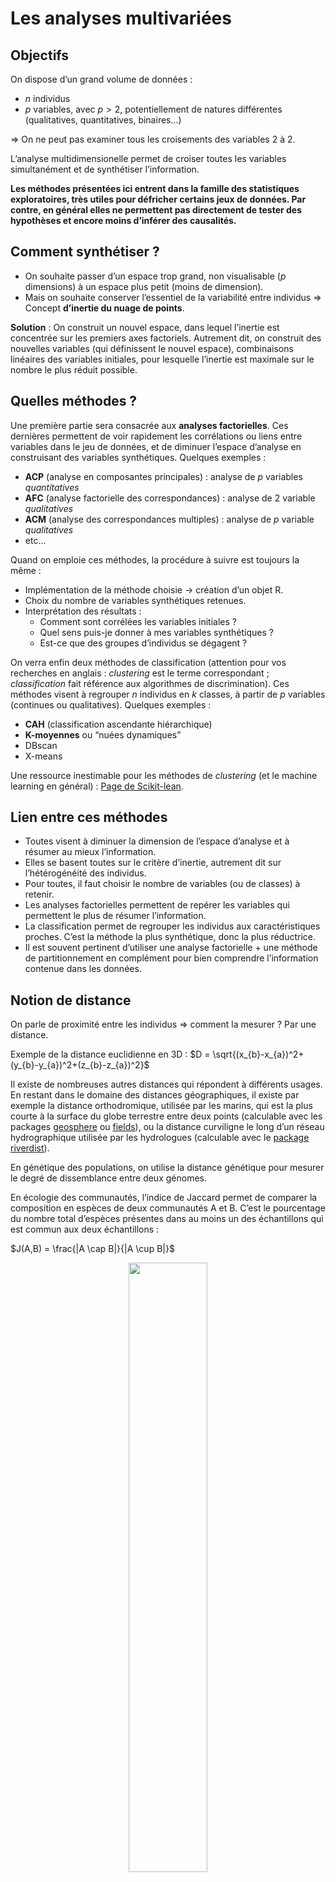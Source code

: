 # Les analyses multivariées {#intro}

## Objectifs

On dispose d'un grand volume de données : 

- $n$ individus
- $p$ variables, avec $p>2$, potentiellement de natures différentes (qualitatives, quantitatives, binaires...)

$\Rightarrow$ On ne peut pas examiner tous les croisements des variables 2 à 2.

L'analyse multidimensionelle permet de croiser toutes les variables simultanément et de synthétiser l'information.

**Les méthodes présentées ici entrent dans la famille des statistiques exploratoires, très utiles pour défricher certains jeux de données. Par contre, en général elles ne permettent pas directement de tester des hypothèses et encore moins d'inférer des causalités. **



## Comment synthétiser ?

- On souhaite passer d'un espace trop grand, non visualisable ($p$ dimensions) à un espace plus petit (moins de dimension). 
- Mais on souhaite conserver l'essentiel de la variabilité entre individus $\Rightarrow$ Concept **d'inertie du nuage de points**.

**Solution** : On construit un nouvel espace, dans lequel l'inertie est concentrée sur les premiers axes factoriels. Autrement dit, on construit des nouvelles variables (qui définissent le nouvel espace), combinaisons linéaires des variables initiales, pour lesquelle l'inertie est maximale sur le nombre le plus réduit possible.

## Quelles méthodes ?

Une première partie sera consacrée aux **analyses factorielles**. Ces dernières permettent de voir rapidement les corrélations ou liens entre variables dans le jeu de données, et de diminuer l'espace d'analyse en construisant des variables synthétiques. Quelques exemples : 

- **ACP** (analyse en composantes principales) : analyse de $p$ variables *quantitatives*
- **AFC** (analyse factorielle des correspondances) : analyse de 2 variable *qualitatives*
- **ACM** (analyse des correspondances multiples) : analyse de $p$ variable *qualitatives*
- etc...

Quand on emploie ces méthodes, la procédure à suivre est toujours la même :

- Implémentation de la méthode choisie $\rightarrow$ création d'un objet R.
- Choix du nombre de variables synthétiques retenues.
- Interprétation des résultats :
    + Comment sont corrélées les variables initiales ?
    + Quel sens puis-je donner à mes variables synthétiques ?
    + Est-ce que des groupes d'individus se dégagent ?


On verra enfin deux méthodes de classification (attention pour vos recherches en anglais : *clustering* est le terme correspondant ; *classification* fait référence aux algorithmes de discrimination). Ces méthodes visent à regrouper $n$ individus en $k$ classes, à partir de $p$ variables (continues ou qualitatives). Quelques exemples :

- **CAH** (classification ascendante hiérarchique) 
- **K-moyennes** ou "nuées dynamiques"
- DBscan
- X-means

Une ressource inestimable pour les méthodes de *clustering* (et le machine learning en général) : [Page de Scikit-lean](http://scikit-learn.org/stable/modules/clustering.html#clustering).

## Lien entre ces méthodes

- Toutes visent à diminuer la dimension de l'espace d'analyse et à résumer au mieux l'information.
- Elles se basent toutes sur le critère d'inertie, autrement dit sur l'hétérogénéité des individus.
- Pour toutes, il faut choisir le nombre de variables (ou de classes) à retenir.
- Les analyses factorielles permettent de repérer les variables qui permettent le plus de résumer l'information.
- La classification permet de regrouper les individus aux caractéristiques proches. C'est la méthode la plus synthétique, donc la plus réductrice.
- Il est souvent pertinent d'utiliser une analyse factorielle + une méthode de partitionnement en complément pour bien comprendre l'information contenue dans les données.

## Notion de distance

On parle de proximité entre les individus $\Rightarrow$ comment la mesurer ? Par une distance.

Exemple de la distance euclidienne en 3D : $D = \sqrt{(x_{b}-x_{a})^2+(y_{b}-y_{a})^2+(z_{b}-z_{a})^2}$

Il existe de nombreuses autres distances qui répondent à différents usages. En restant dans le domaine des distances géographiques, il existe par exemple la distance orthodromique, utilisée par les marins, qui est la plus courte à la surface du globe terrestre entre deux points (calculable avec les packages [geosphere](https://cran.r-project.org/web/packages/geosphere/geosphere.pdf) ou [fields](https://cran.r-project.org/web/packages/fields/fields.pdf)), ou la distance curviligne le long d'un réseau hydrographique utilisée par les hydrologues (calculable avec le [package riverdist](https://cran.r-project.org/web/packages/riverdist/riverdist.pdf)).

En génétique des populations, on utilise la distance génétique pour mesurer le degré de dissemblance entre deux génomes.

En écologie des communautés, l'indice de Jaccard permet de comparer la composition en espèces de deux communautés A et B. C'est le pourcentage du nombre total d'espèces présentes dans au moins un des échantillons qui est commun aux deux échantillons :


$J(A,B) =  \frac{|A \cap B|}{|A \cup B|}$


<center>![](images/jaccard.png){width=50%}</center>


C'est donc un indice de proximité qui varie de 0% (aucune espèce n'est commune aux deux échantillons) à 100% (toutes les espèces sont communes à A et à B).

La distance de Jaccard est $D_j = 1 - J$.

$\Rightarrow$ Il existe de nombreuses autres distances correspondant à différents usages et métiers.

En statistiques, on est amené à utiliser des distances "exotiques" en plus de la distance euclidienne et de la distance de Jaccard : Distance du ${\chi}^2$ (en AFC et ACM), Mahalanobis, Bray-Curtis ...

## Questions à se poser

Mon objectif est de :

1. Déterminer une typologie $\Rightarrow$ classification / partitionnement.
2. Explorer des liens entre variables et entre individus $\Rightarrow$ analyses factorielles.

Puis, si l'on est dans le cas n°2, [cette petite vidéo](https://youtu.be/aiqGyLGrQ48) (en anglais, mais l'accent de l'auteur aide à la compréhension) donne un rapide aperçu des questions à se poser avant de se lancer dans les analyses. On peut la résumer ainsi :

3. Que représente mon tableau de données ?
   - Un tableau de contingence $\Rightarrow$ AFC
   - Un tableau de $n$ individus x $p$ variables $\Rightarrow$ aller au point 4.

4. Quels sont les éléments (lignes, colonnes) qui seront "actifs", c'est-à-dire qui participeront à la constitution des axes, donc à la détermination des distances entre les individus ? Les autres éléments, dits "supplémentaires", pourront être positionnés après coup sur les axes.  

5. Les variables sont-elles quantitatives ou qualitatives ?
   - Quantitatives $\Rightarrow$ ACP
   - Qualitatives, 2 variables et tableau de contingence $\Rightarrow$ AFC
   - Qualitatives, autres cas $\Rightarrow$ ACM
   
6. Si l'on est dans le cas de l'ACP, doit-on standardiser les variables ?

7. Y a-t-il des valeurs manquantes dans le tableau à analyses ? Si oui, comment les gérer ?

## Nature des variables

On distingue les variables qualitatives des variables quantitatives. Cependant, cette distinction n'est pas absolument évidente.

### Variables quantitatives

Une variable **quantitative** permet de mesurer une grandeur (quantité). Elle peut être :

- **discrète** (un nombre fini de valeurs possibles). *Exemple : un nombre de logements*

- **continue** (*a priori*, toutes les valeurs possibles). *Exemple : une taille, une surface, un revenu*

### Variables qualitatives

Une variable **qualitative** indique des caractéristiques qui ne sont pas des quantités. Les différentes valeurs que peut prendre cette variable sont appelées les catégories ou modalités (`levels` dans R). Elle peut être :

- **ordonnée** (exprimer un ordre). *Exemple : "petit - moyen - grand "*

- **non ordonnée**. *Exemple : une couleur, un groupe sanguin...*

### Entre les deux

Les variables binaires (ou boléennes) peuvent être considérées soit comme quantitatives, soit comme qualitatives.

Les variables ordinales peuvent être codées quantitativement, comme par exemple un indice de satisfaction dans une enquête :
- 0 : Pas satisfait du tout
- 1 : Plutôt pas satisfait
- 2 : Plutôt satisfait
- 3 : Très satisfait
Dans un tel cas, ce n'est pas très élégant car ça dépebd du codage choisi, mais on peut calculer des indices de satisfaction "moyens" par exemple pour comparer des groupes.

À l'inverse, on peut discrétiser une variable quantitative pour la transformer en variable qualitative, avec la fonction `cut` et en précisant les bornes du découpage. En discrétisant, on perd une part de l'information (l'information intra-classe), donc c'est à éviter autant que possible en privilégiant les méthodes applicables aux variables quantitatives.
 
## Le package FactoMineR

Il existe de nombreux packages R pour les analyses multivariées : `ade4`, `vegan`, `cluster`, `Hmisc`, etc. Il a bien fallu choisir.

Le package `FactoMineR` est décrit dans [cet article du J. Stat. Software de 2008](https://www.jstatsoft.org/index.php/jss/article/view/v025i01/v25i01.pdf). Il a donc fait ses preuves. Il est très employé : en décembre 2018, [l'article est cité plus de 1800 fois depuis 2008 dans Google Scholar]()https://scholar.google.fr/scholar?as_q=factominer&as_epq=&as_oq=&as_eq=&as_occt=any&as_sauthors=husson&as_publication=&as_ylo=&as_yhi=&hl=fr&as_sdt=0%2C5.

Il permet de réaliser toutes les analyses multivariées usuelles et fournit de nombreuses aides graphiques à l'interprétation $\Rightarrow$ "école française de l'analyse multivariée".

Deux de ses fonctionnalités sont particulièrement intéressantes :

- La possibilité de projeter des variables ou des individus supplémentaires.
- La simplicité d'utilisation avec le package [missMDA](http://math.agrocampus-ouest.fr/infoglueDeliverLive/developpement/missMDA) pour imputer les valeurs manquantes.

La documentation associée est très riche, dont une bonne partie en français. Il y a en particulier :

- [Un site web](http://factominer.free.fr/)
- [Des tutos en vidéo](https://www.youtube.com/playlist?list=PLnZgp6epRBbTsZEFXi_p6W48HhNyqwxIu)

Il existe un module complémentaire pour améliorer les graphiques de sortie : [Factoshiny](http://factominer.free.fr/graphs/factoshiny-fr.html).

La plupart des méthodes qui ne sont pas comprises dans `FactoMineR` peuvent être mises en oeuvre avec le package `ade4`, en particulier pour l'analyse discriminante et les analyses à plusieurs tableaux (co-inertie, ACP sur variables instrumentales, analyse canonique des correspondences, analyse RLQ).
